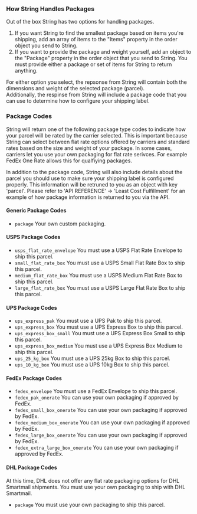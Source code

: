### How String Handles Packages
Out of the box String has two options for handling packages. 
1) If you want String to find the smallest package
based on items you're shipping, add an array of items to the "Items" property in the order object you send to String. 
2) If you want to provide the package and weight yourself, add an object to the "Package" property in the order object that you send to String.
You must provide either a package or set of items for String to return anything.

For either option you select, the repsonse from String will contain both the dimensions and weight of the selected package (parcel).  
Additionally, the respinse from String will include a package code that you can use to determine how to configure your shipping label.

### Package Codes

String will return one of the following package type codes to indicate how your parcel will be rated by the carrier selected.
This is important because String can select between flat rate options offered by carriers and standard rates based on the size and weight of your package.
In some cases, carriers let you use your own packaging for flat rate serivces.  For example FedEx One Rate allows this for qualfiying packages.

In addition to the package code, String will also include details about the parcel you should use to make sure your shipping label is configured properly.
This information will be retruned to you as an object with key 'parcel'.
Please refer to 'API REFERENCE' -> 'Least Cost Fulfillment' for an example of how package information is returned to you via the API.

#### Generic Package Codes

 - `package` Your own custom packaging.

#### USPS Package Codes

- `usps_flat_rate_envelope` You must use a USPS Flat Rate Envelope to ship this parcel.
- `small_flat_rate_box` You must use a USPS Small Flat Rate Box to ship this parcel.
- `medium_flat_rate_box` You must use a USPS Medium Flat Rate Box to ship this parcel.
- `large_flat_rate_box` You must use a USPS Large Flat Rate Box to ship this parcel.

#### UPS Package Codes

- `ups_express_pak` You must use a UPS Pak to ship this parcel.
- `ups_express_box` You must use a UPS Express Box to ship this parcel.
- `ups_express_box_small` You must use a UPS Express Box Small to ship this parcel.
- `ups_express_box_medium` You must use a UPS Express Box Medium to ship this parcel.
- `ups_25_kg_box` You must use a UPS 25kg Box to ship this parcel.
- `ups_10_kg_box` You must use a UPS 10kg Box to ship this parcel.

#### FedEx Package Codes

- `fedex_envelope` You must use a FedEx Envelope to ship this parcel.
- `fedex_pak_onerate` You can use your own packaging if approved by FedEx.
- `fedex_small_box_onerate` You can use your own packaging if approved by FedEx.
- `fedex_medium_box_onerate` You can use your own packaging if approved by FedEx.
- `fedex_large_box_onerate` You can use your own packaging if approved by FedEx.
- `fedex_extra_large_box_onerate` You can use your own packaging if approved by FedEx.

#### DHL Package Codes

At this time, DHL does not offer any flat rate packaging options for DHL Smartmail shipments.  You must use your own packaging to ship with DHL Smartmail.

- `package` You must use your own packaging to ship this parcel.

